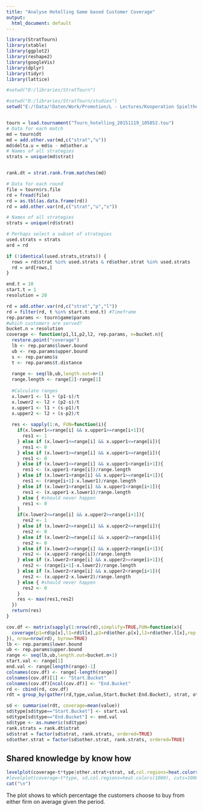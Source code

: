 ```yaml
---
title: "Analyse Hotelling Game based Customer Coverage"
output:
  html_document: default
---
```


```r
library(StratTourn)
library(xtable)
library(ggplot2)
library(reshape2)
library(googleVis)
library(dplyr)
library(tidyr)
library(lattice)
```

```r
#setwd("D:/libraries/StratTourn")

#setwd("D:/libraries/StratTourn/studies")
setwd("E:/!Data/!Daten/Work/Promotion/L - Lectures/Kooperation Spieltheorie/WS 2015-16/StratTourn/studies")


tourn = load.tournament("Tourn_hotelling_20151119_105852.tou")
# Data for each match
md = tourn$dt
md = add.other.var(md,c("strat","u"))
md$delta.u = md$u - md$other.u
# Names of all strategies
strats = unique(md$strat)


rank.dt = strat.rank.from.matches(md)

# Data for each round
file = tourn$rs.file
rd = fread(file)
rd = as.tbl(as.data.frame(rd))
rd = add.other.var(rd,c("strat","u","s"))

# Names of all strategies
strats = unique(rd$strat)

# Perhaps select a subset of strategies
used.strats = strats
ard = rd

if (!identical(used.strats,strats)) {
  rows = rd$strat %in% used.strats & rd$other.strat %in% used.strats
  rd = ard[rows,]
}

```

```r
end.t = 10
start.t = 1
resolution = 20
```

```r
rd = add.other.var(rd,c("strat","p","l"))
rd = filter(rd, t %in% start.t:end.t) #Timeframe
rep.params <- tourn$game$params
#which customers are served?
bucket.n = resolution
coverage <- function(p1,l1,p2,l2, rep.params, n=bucket.n){
  restore.point("coverage")
  lb <- rep.params$lower.bound
  ub <- rep.params$upper.bound
  s <- rep.params$s
  t <- rep.params$t.distance
  
  range <- seq(lb,ub,length.out=n+1)
  range.length <- range[2]-range[1]
  
  #Calculate ranges
  x.lower1 <- l1 + (p1-s)/t
  x.lower2 <- l2 + (p2-s)/t
  x.upper1 <- l1 + (s-p1)/t
  x.upper2 <- l2 + (s-p2)/t
  
  res <- sapply(1:n, FUN=function(i){
    if(x.lower1<=range[i] && x.upper1>=range[i+1]){
      res1 <- 1
    } else if (x.lower1<=range[i] && x.upper1<=range[i]){
      res1 <- 0
    } else if (x.lower1>=range[i] && x.upper1>=range[i]){
      res1 <- 0
    } else if (x.lower1<=range[i] && x.upper1<range[i+1]){
      res1 <- (x.upper1-range[i])/range.length
    } else if (x.lower1>range[i] && x.upper1>=range[i+1]){
      res1 <- (range[i+1]-x.lower1)/range.length
    } else if (x.lower1>range[i] && x.upper1<range[i+1]){
      res1 <- (x.upper1-x.lower1)/range.length
    } else { #should never happen
      res1 <- 0
    }
    if(x.lower2<=range[i] && x.upper2>=range[i+1]){
      res2 <- 1
    } else if (x.lower2<=range[i] && x.upper2<=range[i]){
      res2 <- 0
    } else if (x.lower2>=range[i] && x.upper2>=range[i]){
      res2 <- 0
    } else if (x.lower2<=range[i] && x.upper2<range[i+1]){
      res2 <- (x.upper2-range[i])/range.length
    } else if (x.lower2>range[i] && x.upper2>=range[i+1]){
      res2 <- (range[i+1]-x.lower2)/range.length
    } else if (x.lower2>range[i] && x.upper2<range[i+1]){
      res2 <- (x.upper2-x.lower2)/range.length
    } else { #should never happen
      res2 <- 0
    }
    res <- max(res1,res2)
  })
  return(res)
}

cov.df <- matrix(sapply(1:nrow(rd),simplify=TRUE,FUN=function(x){
  coverage(p1=rd$p[x],l1=rd$l[x],p2=rd$other.p[x],l2=rd$other.l[x],rep.params=rep.params)
}), nrow=nrow(rd), byrow=TRUE)
lb <- rep.params$lower.bound
ub <- rep.params$upper.bound
range <- seq(lb,ub,length.out=bucket.n+1)
start.val <- range[1]
end.val <- range[length(range)-1]
colnames(cov.df) <- range[-length(range)]
colnames(cov.df)[1] <- "Start.Bucket"
colnames(cov.df)[ncol(cov.df)] <- "End.Bucket"
rd <- cbind(rd, cov.df)
rdt = group_by(gather(rd,type,value,Start.Bucket:End.Bucket), strat, other.strat, t, type)

sd <- summarise(rdt, coverage=mean(value))
sd$type[sd$type=="Start.Bucket"] <- start.val
sd$type[sd$type=="End.Bucket"] <- end.val
sd$type <- as.numeric(sd$type)
rank.strats = rank.dt$strat
sd$strat = factor(sd$strat, rank.strats, ordered=TRUE)
sd$other.strat = factor(sd$other.strat, rank.strats, ordered=TRUE)

```
## Shared knowledge by know how

```r
levelplot(coverage~t*type|other.strat+strat, sd,col.regions=heat.colors(1000), cuts=1000-1, xlab="t", ylab="coverage")
#levelplot(coverage~t*type, sd,col.regions=heat.colors(1000), cuts=1000-1, xlab="t", ylab="coverage")
cat("\n")
```

The plot shows to which percentage the customers choose to buy from either firm on average given the period. 
